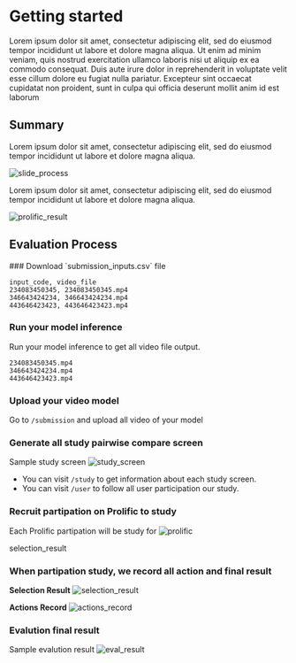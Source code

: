 
# Getting started

Lorem ipsum dolor sit amet, consectetur adipiscing elit, sed do eiusmod tempor incididunt ut labore et dolore magna aliqua. Ut enim ad minim veniam, quis nostrud exercitation ullamco laboris nisi ut aliquip ex ea commodo consequat. Duis aute irure dolor in reprehenderit in voluptate velit esse cillum dolore eu fugiat nulla pariatur. Excepteur sint occaecat cupidatat non proident, sunt in culpa qui officia deserunt mollit anim id est laborum

## Summary

Lorem ipsum dolor sit amet, consectetur adipiscing elit, sed do eiusmod tempor incididunt ut labore et dolore magna aliqua.

![slide_process](/slide_process.png)

Lorem ipsum dolor sit amet, consectetur adipiscing elit, sed do eiusmod tempor incididunt ut labore et dolore magna aliqua.

![prolific_result](/prolific_result.png)

## Evaluation Process

<Steps>
### Download `submission_inputs.csv` file

```text
input_code, video_file
234083450345, 234083450345.mp4
346643424234, 346643424234.mp4
443646423423, 443646423423.mp4
```

### Run your model inference

Run your model inference to get all video file output.

```text
234083450345.mp4
346643424234.mp4
443646423423.mp4
```

### Upload your video model

Go to `/submission` and upload all video of your model

### Generate all study pairwise compare screen

Sample study screen
![study_screen](/study_screen.png)

- You can visit `/study` to get information about each study screen.
- You can visit `/user` to follow all user participation our study.

### Recruit partipation on Prolific to study

Each Prolific partipation will be study for
![prolific](/prolific.png)

selection_result

### When partipation study, we record all action and final result

**Selection Result**
![selection_result](/selection_result.png)

**Actions Record**
![actions_record](/actions_record.png)

### Evalution final result

Sample evalution result
![eval_result](/eval_result.png)

</Steps>
